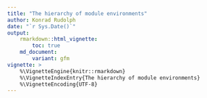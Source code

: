 ```yaml
---
title: "The hierarchy of module environments"
author: Konrad Rudolph
date: "`r Sys.Date()`"
output:
    rmarkdown::html_vignette:
        toc: true
    md_document:
        variant: gfm
vignette: >
    %\VignetteEngine{knitr::rmarkdown}
    %\VignetteIndexEntry{The hierarchy of module environments}
    %\VignetteEncoding{UTF-8}
---
```


